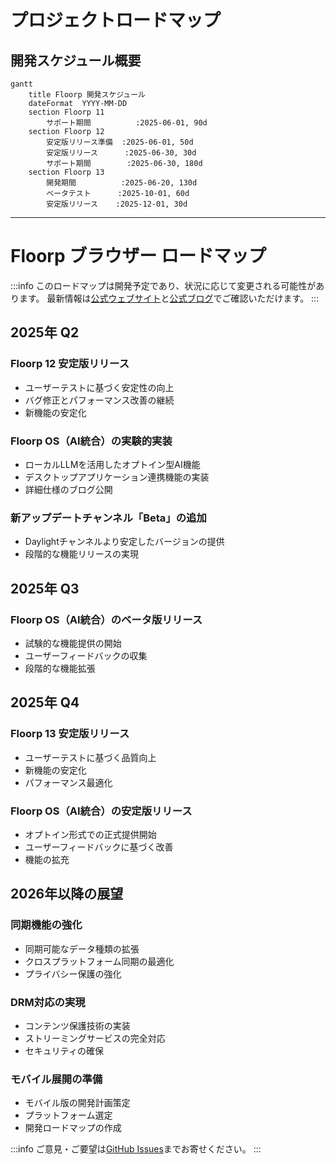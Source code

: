 # プロジェクトロードマップ

## 開発スケジュール概要

```mermaid
gantt
    title Floorp 開発スケジュール
    dateFormat  YYYY-MM-DD
    section Floorp 11
        サポート期間          :2025-06-01, 90d
    section Floorp 12
        安定版リリース準備  :2025-06-01, 50d
        安定版リリース      :2025-06-30, 30d
        サポート期間        :2025-06-30, 180d
    section Floorp 13
        開発期間          :2025-06-20, 130d
        ベータテスト      :2025-10-01, 60d
        安定版リリース    :2025-12-01, 30d
```

---

# Floorp ブラウザー ロードマップ

:::info
このロードマップは開発予定であり、状況に応じて変更される可能性があります。
最新情報は[公式ウェブサイト](https://floorp.app)と[公式ブログ](https://blog.floorp.app)でご確認いただけます。
:::

## 2025年 Q2

### Floorp 12 安定版リリース
- ユーザーテストに基づく安定性の向上
- バグ修正とパフォーマンス改善の継続
- 新機能の安定化

### Floorp OS（AI統合）の実験的実装
- ローカルLLMを活用したオプトイン型AI機能
- デスクトップアプリケーション連携機能の実装
- 詳細仕様のブログ公開

### 新アップデートチャンネル「Beta」の追加
- Daylightチャンネルより安定したバージョンの提供
- 段階的な機能リリースの実現

## 2025年 Q3

### Floorp OS（AI統合）のベータ版リリース
- 試験的な機能提供の開始
- ユーザーフィードバックの収集
- 段階的な機能拡張

## 2025年 Q4

### Floorp 13 安定版リリース
- ユーザーテストに基づく品質向上
- 新機能の安定化
- パフォーマンス最適化

### Floorp OS（AI統合）の安定版リリース
- オプトイン形式での正式提供開始
- ユーザーフィードバックに基づく改善
- 機能の拡充

## 2026年以降の展望

### 同期機能の強化
- 同期可能なデータ種類の拡張
- クロスプラットフォーム同期の最適化
- プライバシー保護の強化

### DRM対応の実現
- コンテンツ保護技術の実装
- ストリーミングサービスの完全対応
- セキュリティの確保

### モバイル展開の準備
- モバイル版の開発計画策定
- プラットフォーム選定
- 開発ロードマップの作成

:::info
ご意見・ご要望は[GitHub Issues](https://github.com/Floorp-Projects/Floorp/issues)までお寄せください。
:::
